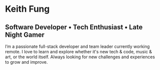 
<Portrait />

# Keith Fung

## Software Developer • Tech Enthusiast • Late Night Gamer

I’m a passionate full-stack developer and team leader currently working remote. I love to learn and explore whether it's new tech & code, music & art, or the world itself. Always looking for new challenges and experiences to grow and improve.
